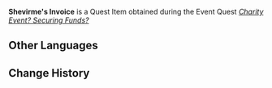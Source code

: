 {{Item Infobox
|id           = 120082
|image        = Item Quest Letter.png
|type         = Quest Items
|quality      = 
|description  = An invoice that [[Georg]] wrote for [[Shevirme]]. It records the price for the 50 boxes of Fruits of the Festival, the details of various fees, the transaction time, and the estimated time when the goods will arrive. This will surely put the client at ease.
|source1      = [[Georg]] during ''[[Charity Event? Securing Funds?]]''
|source2      = 
|source3      = 
|source4      = 
|source5      = 
}}
'''Shevirme's Invoice''' is a Quest Item obtained during the Event Quest ''[[Charity Event? Securing Funds?]]''
<!--
==Location==
<gallery>

</gallery>
-->
==Other Languages==
{{Other Languages
|default_hidden = 1
|en      = Shevirme's Invoice
|zhs     = 沙瓦玛的订货单据
|zhs_rm  = Shāwǎmǎ de Dìnghuò Dānjù
|zht     = 沙瓦瑪的訂貨單據
|zht_rm  = Shāwǎmǎ de Dìnghuò Dānjù
|ja      = シェヴァマへの受注書
|ja_rm   = Shevama he no Juchuusho{{Assumed}}
|ko      = 셰비르메의 주문서
|ko_rm   = Syebireume-ui Jumunseo
|es      = Recibo de Shevirme
|fr      = Bon de commande de Shevirme
|ru      = Квитанция Шевирма
|th      = ใบเสร็จของ Shevirme
|th_rm   = 
|vi      = Hóa Đơn Đặt Hàng Của Shevirme
|de      = Shevirmes Bestellungsbeleg
|id      = Faktur Shevirme
|pt      = Recibo de Shevirme
|tr      = Shevirme'nin Faturası
|it      = Fattura di Shevirme
}}

==Change History==
{{Change History|3.1}}
